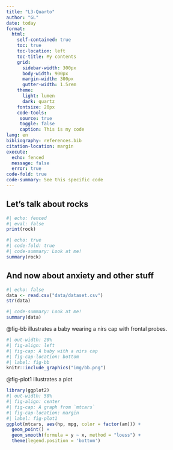```yaml
---
title: "L3-Quarto"
author: "GL"
date: today
format: 
  html:
    self-contained: true
    toc: true
    toc-location: left
    toc-title: My contents
    grid:
      sidebar-width: 300px
      body-width: 900px
      margin-width: 300px
      gutter-width: 1.5rem
    theme: 
      light: lumen
      dark: quartz
    fontsize: 20px
    code-tools: 
     source: true
     toggle: false
     caption: This is my code
lang: en
bibliography: references.bib
citation-location: margin
execute: 
  echo: fenced
  message: false
  error: true
code-fold: true
code-summary: See this specific code
---
```



## Let's talk about rocks

```r
#| echo: fenced
#| eval: false
print(rock)
```


```r
#| echo: true
#| code-fold: true
#| code-summary: Look at me!
summary(rock)
```

## And now about anxiety and other stuff
```r
#| echo: false
data <- read.csv("data/dataset.csv")
str(data)
```

```r
#| code-summary: Look at me!
summary(data)
```

@fig-bb illustrates a baby wearing a nirs cap with frontal probes.
```r
#| out-width: 20%
#| fig-align: left
#| fig-cap: A baby with a nirs cap
#| fig-cap-location: bottom
#| label: fig-bb
knitr::include_graphics("img/bb.png")
```
 
@fig-plot1 illustrates a plot

```r
library(ggplot2)
#| out-width: 50%                                
#| fig-align: center                             
#| fig-cap: A graph from `mtcars`
#| fig-cap-location: margin
#| label: fig-plot1
ggplot(mtcars, aes(hp, mpg, color = factor(am))) +
  geom_point() +
  geom_smooth(formula = y ~ x, method = "loess") +
  theme(legend.position = 'bottom')
```



